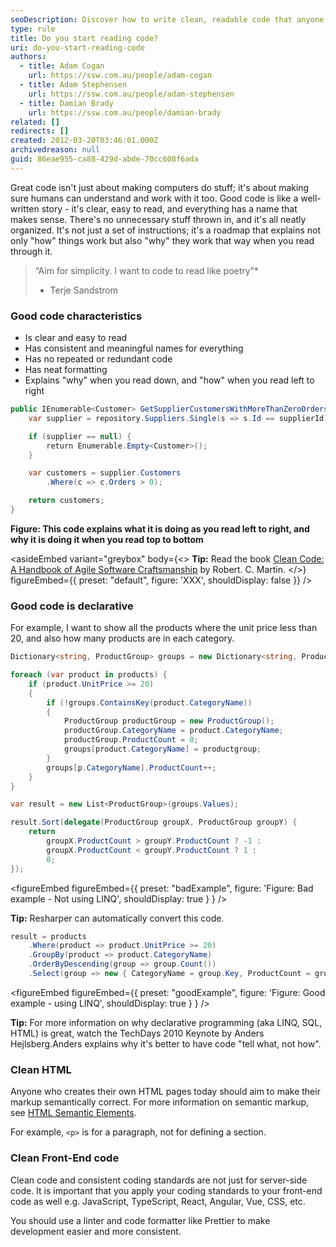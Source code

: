```yaml
---
seoDescription: Discover how to write clean, readable code that anyone can understand and maintain.
type: rule
title: Do you start reading code?
uri: do-you-start-reading-code
authors:
  - title: Adam Cogan
    url: https://ssw.com.au/people/adam-cogan
  - title: Adam Stephensen
    url: https://ssw.com.au/people/adam-stephensen
  - title: Damian Brady
    url: https://ssw.com.au/people/damian-brady
related: []
redirects: []
created: 2012-03-20T03:46:01.000Z
archivedreason: null
guid: 86eae955-ca88-429d-abde-70cc608f6ada
---
```


Great code isn't just about making computers do stuff; it's about making sure humans can understand and work with it too. Good code is like a well-written story - it's clear, easy to read, and everything has a name that makes sense. There's no unnecessary stuff thrown in, and it's all neatly organized. It's not just a set of instructions; it's a roadmap that explains not only "how" things work but also "why" they work that way when you read through it.
> “Aim for simplicity. I want to code to read like poetry”*
>
> * Terje Sandstrom

### Good code characteristics

* Is clear and easy to read
* Has consistent and meaningful names for everything
* Has no repeated or redundant code
* Has neat formatting
* Explains "why" when you read down, and "how" when you read left to right

```csharp
public IEnumerable<Customer> GetSupplierCustomersWithMoreThanZeroOrders(int supplierId) {
    var supplier = repository.Suppliers.Single(s => s.Id == supplierId);

    if (supplier == null) {
        return Enumerable.Empty<Customer>();
    }

    var customers = supplier.Customers
        .Where(c => c.Orders > 0);

    return customers;
}
```

**Figure: This code explains what it is doing as you read left to right, and why it is doing it when you read top to bottom**

<asideEmbed
  variant="greybox"
  body={<>
    **Tip:** Read the book [Clean Code: A Handbook of Agile Software Craftsmanship](https://www.amazon.com.au/Clean-Code-Handbook-Software-Craftsmanship/dp/0132350882) by Robert. C. Martin.
  </>}
  figureEmbed={{
    preset: "default",
    figure: 'XXX',
    shouldDisplay: false
  }}
/>

### Good code is declarative

For example, I want to show all the products where the unit price less than 20, and also how many products are in each category.

```csharp
Dictionary<string, ProductGroup> groups = new Dictionary<string, ProductGroup>();

foreach (var product in products) {
    if (product.UnitPrice >= 20)
    {
        if (!groups.ContainsKey(product.CategoryName))
        {
            ProductGroup productGroup = new ProductGroup();
            productGroup.CategoryName = product.CategoryName;
            productGroup.ProductCount = 0;
            groups[product.CategoryName] = productgroup;
        }
        groups[p.CategoryName].ProductCount++;
    }
}

var result = new List<ProductGroup>(groups.Values);

result.Sort(delegate(ProductGroup groupX, ProductGroup groupY) {
    return
        groupX.ProductCount > groupY.ProductCount ? -1 :
        groupX.ProductCount < groupY.ProductCount ? 1 :
        0;
});
```

<figureEmbed figureEmbed={{
  preset: "badExample",
  figure: 'Figure: Bad example - Not using LINQ',
  shouldDisplay: true
} } />


**Tip:** Resharper can automatically convert this code.

```csharp
result = products
    .Where(product => product.UnitPrice >= 20)
    .GroupBy(product => product.CategoryName)
    .OrderByDescending(group => group.Count())
    .Select(group => new { CategoryName = group.Key, ProductCount = group.Count() });
```

<figureEmbed figureEmbed={{
  preset: "goodExample",
  figure: 'Figure: Good example - using LINQ',
  shouldDisplay: true
} } />


**Tip:** For more information on why declarative programming (aka LINQ, SQL, HTML) is great, watch the TechDays 2010 Keynote by Anders Hejlsberg.Anders explains why it's better to have code "tell what, not how".

### Clean HTML

Anyone who creates their own HTML pages today should aim to make their markup semantically correct. For more information on semantic markup, see [HTML Semantic Elements](https://www.w3schools.com/html/html5_semantic_elements.asp).

For example, `<p>` is for a paragraph, not for defining a section.

### Clean Front-End code

Clean code and consistent coding standards are not just for server-side code. It is important that you apply your coding standards to your front-end code as well e.g. JavaScript, TypeScript, React, Angular, Vue, CSS, etc.

You should use a linter and code formatter like Prettier to make development easier and more consistent.